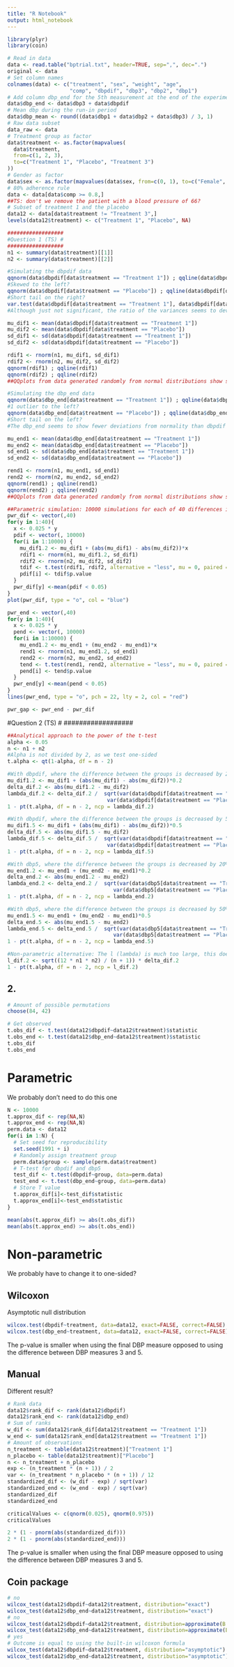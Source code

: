 ---
title: "R Notebook"
output: html_notebook
---



```{r}
library(plyr)
library(coin)

```


```{r}
# Read in data
data <- read.table("bptrial.txt", header=TRUE, sep=",", dec=".")
original <- data
# Set column names
colnames(data) <- c("treatment", "sex", "weight", "age",
                    "comp", "dbpdif", "dbp3", "dbp2", "dbp1")
# Add column dbp_end for the 5th measurement at the end of the experiment
data$dbp_end <- data$dbp3 + data$dbpdif
# Mean dbp during the run-in period
data$dbp_mean <- round((data$dbp1 + data$dbp2 + data$dbp3) / 3, 1)
# Raw data subset
data_raw <- data
# Treatment group as factor
data$treatment <- as.factor(mapvalues(
  data$treatment,
  from=c(1, 2, 3),
  to=c("Treatment 1", "Placebo", "Treatment 3")
))
# Gender as factor
data$sex <- as.factor(mapvalues(data$sex, from=c(0, 1), to=c("Female", "Male")))
# 80% adherence rule
data <- data[data$comp >= 0.8,]
##TS: don't we remove the patient with a blood pressure of 66?
# Subset of treatment 1 and the placebo
data12 <- data[data$treatment != "Treatment 3",]
levels(data12$treatment) <- c("Treatment 1", "Placebo", NA)
```
```{r}
##################
#Question 1 (TS) #
##################
n1 <- summary(data$treatment)[[1]]
n2 <- summary(data$treatment)[[2]]

#Simulating the dbpdif data
qqnorm(data$dbpdif[data$treatment == "Treatment 1"]) ; qqline(data$dbpdif[data$treatment == "Treatment 1"])
#Skewed to the left?
qqnorm(data$dbpdif[data$treatment == "Placebo"]) ; qqline(data$dbpdif[data$treatment == "Placebo"])
#Short tail on the right?
var.test(data$dbpdif[data$treatment == "Treatment 1"], data$dbpdif[data$treatment == "Placebo"])
#Although just not significant, the ratio of the variances seems to deviate from 1. I think it would be safer to assume that the variances are not equal.

mu_dif1 <- mean(data$dbpdif[data$treatment == "Treatment 1"])
mu_dif2 <- mean(data$dbpdif[data$treatment == "Placebo"])
sd_dif1 <- sd(data$dbpdif[data$treatment == "Treatment 1"])
sd_dif2 <- sd(data$dbpdif[data$treatment == "Placebo"])

rdif1 <- rnorm(n1, mu_dif1, sd_dif1)
rdif2 <- rnorm(n2, mu_dif2, sd_dif2)
qqnorm(rdif1) ; qqline(rdif1)
qqnorm(rdif2) ; qqline(rdif2)
##QQplots from data generated randomly from normal distributions show similar deviations as the QQplots of the data

#Simulating the dbp_end data
qqnorm(data$dbp_end[data$treatment == "Treatment 1"]) ; qqline(data$dbp_end[data$treatment == "Treatment 1"])
#1 outlier to the left?
qqnorm(data$dbp_end[data$treatment == "Placebo"]) ; qqline(data$dbp_end[data$treatment == "Placebo"])
#Short tail on the left?
#The dbp_end seems to show fewer deviations from normality than dbpdif

mu_end1 <- mean(data$dbp_end[data$treatment == "Treatment 1"])
mu_end2 <- mean(data$dbp_end[data$treatment == "Placebo"])
sd_end1 <- sd(data$dbp_end[data$treatment == "Treatment 1"])
sd_end2 <- sd(data$dbp_end[data$treatment == "Placebo"])

rend1 <- rnorm(n1, mu_end1, sd_end1)
rend2 <- rnorm(n2, mu_end2, sd_end2)
qqnorm(rend1) ; qqline(rend1)
qqnorm(rend2) ; qqline(rend2)
##QQplots from data generated randomly from normal distributions show similar deviations as the QQplots of the data

##Parametric simulation: 10000 simulations for each of 40 differences in means, both for dbpdif and dbp_end. These are plotted together for comparison
pwr_dif <- vector(,40)
for(y in 1:40){
  x <- 0.025 * y
  pdif <- vector(, 10000)
  for(i in 1:10000) {
    mu_dif1.2 <- mu_dif1 + (abs(mu_dif1) - abs(mu_dif2))*x
    rdif1 <- rnorm(n1, mu_dif1.2, sd_dif1)
    rdif2 <- rnorm(n2, mu_dif2, sd_dif2)
    tdif <- t.test(rdif1, rdif2, alternative = "less", mu = 0, paired = F, var.equal = F)
    pdif[i] <- tdif$p.value
  }
  pwr_dif[y] <-mean(pdif < 0.05)
}
plot(pwr_dif, type = "o", col = "blue")

pwr_end <- vector(,40)
for(y in 1:40){
  x <- 0.025 * y
  pend <- vector(, 10000)
  for(i in 1:10000) {
    mu_end1.2 <- mu_end1 + (mu_end2 - mu_end1)*x
    rend1 <- rnorm(n1, mu_end1.2, sd_end1)
    rend2 <- rnorm(n2, mu_end2, sd_end2)
    tend <- t.test(rend1, rend2, alternative = "less", mu = 0, paired = F, var.equal = F)
    pend[i] <- tend$p.value
  }
  pwr_end[y] <-mean(pend < 0.05)
}
lines(pwr_end, type = "o", pch = 22, lty = 2, col = "red")

pwr_gap <- pwr_end - pwr_dif

```

##################
#Question 2 (TS) #
##################
```{r}
##Analytical approach to the power of the t-test
alpha <- 0.05
n <- n1 + n2
#Alpha is not divided by 2, as we test one-sided
t.alpha <- qt(1-alpha, df = n - 2)

#With dbpdif, where the difference between the groups is decreased by 20%
mu_dif1.2 <- mu_dif1 + (abs(mu_dif1) - abs(mu_dif2))*0.2
delta_dif.2 <- abs(mu_dif1.2 - mu_dif2)
lambda_dif.2 <- delta_dif.2 /  sqrt(var(data$dbpdif[data$treatment == "Treatment 1"])/n1 + 
                                var(data$dbpdif[data$treatment == "Placebo"])/n2)
1 - pt(t.alpha, df = n - 2, ncp = lambda_dif.2)

#With dbpdif, where the difference between the groups is decreased by 50%
mu_dif1.5 <- mu_dif1 + (abs(mu_dif1) - abs(mu_dif2))*0.5
delta_dif.5 <- abs(mu_dif1.5 - mu_dif2)
lambda_dif.5 <- delta_dif.5 /  sqrt(var(data$dbpdif[data$treatment == "Treatment 1"])/n1 + 
                                var(data$dbpdif[data$treatment == "Placebo"])/n2)
1 - pt(t.alpha, df = n - 2, ncp = lambda_dif.5)

#With dbp5, where the difference between the groups is decreased by 20%
mu_end1.2 <- mu_end1 + (mu_end2 - mu_end1)*0.2
delta_end.2 <- abs(mu_end1.2 - mu_end2)
lambda_end.2 <- delta_end.2 /  sqrt(var(data$dbp5[data$treatment == "Treatment 1"])/n1 + 
                                  var(data$dbp5[data$treatment == "Placebo"])/n2)
1 - pt(t.alpha, df = n - 2, ncp = lambda_end.2)

#With dbp5, where the difference between the groups is decreased by 50%
mu_end1.5 <- mu_end1 + (mu_end2 - mu_end1)*0.5
delta_end.5 <- abs(mu_end1.5 - mu_end2)
lambda_end.5 <- delta_end.5 /  sqrt(var(data$dbp5[data$treatment == "Treatment 1"])/n1 + 
                                  var(data$dbp5[data$treatment == "Placebo"])/n2)
1 - pt(t.alpha, df = n - 2, ncp = lambda_end.5)

#Non-parametric alternative: The l (lambda) is much too large, this doesn't work
l_dif.2 <- sqrt((12 * n1 * n2) / (n + 1)) * delta_dif.2
1 - pt(t.alpha, df = n - 2, ncp = l_dif.2)
```

## 2. 

```{r}
# Amount of possible permutations
choose(84, 42)
```

```{r}
# Get observed
t.obs_dif <- t.test(data12$dbpdif~data12$treatment)$statistic
t.obs_end <- t.test(data12$dbp_end~data12$treatment)$statistic
t.obs_dif
t.obs_end
```

# Parametric

We probably don't need to do this one

```{r}
N <- 10000
t.approx_dif <- rep(NA,N)
t.approx_end <- rep(NA,N)
perm.data <- data12
for(i in 1:N) {
  # Set seed for reproducibility
  set.seed(1991 + i)
  # Randomly assign treatment group
  perm.data$group <- sample(perm.data$treatment)
  # T-test for dbpdif and dbp5
  test_dif <- t.test(dbpdif~group, data=perm.data)
  test_end <- t.test(dbp_end~group, data=perm.data)
  # Store T value
  t.approx_dif[i]<-test_dif$statistic
  t.approx_end[i]<-test_end$statistic
}
```

```{r}
mean(abs(t.approx_dif) >= abs(t.obs_dif))
mean(abs(t.approx_end) >= abs(t.obs_end))
```


# Non-parametric

We probably have to change it to one-sided?

## Wilcoxon

Asymptotic null distribution

```{r}
wilcox.test(dbpdif~treatment, data=data12, exact=FALSE, correct=FALSE)
wilcox.test(dbp_end~treatment, data=data12, exact=FALSE, correct=FALSE)
```

The p-value is smaller when using the final DBP measure opposed to using the difference between DBP measures 3 and 5.

## Manual

Different result?

```{r}
# Rank data
data12$rank_dif <- rank(data12$dbpdif)
data12$rank_end <- rank(data12$dbp_end)
# Sum of ranks
w_dif <- sum(data12$rank_dif[data12$treatment == "Treatment 1"])
w_end <- sum(data12$rank_end[data12$treatment == "Treatment 1"])
# Amount of observations
n_treatment <- table(data12$treatment)["Treatment 1"]
n_placebo <- table(data12$treatment)["Placebo"]
n <- n_treatment + n_placebo
exp <- (n_treatment * (n + 1)) / 2
var <- (n_treatment * n_placebo * (n + 1)) / 12
standardized_dif <- (w_dif - exp) / sqrt(var)
standardized_end <- (w_end - exp) / sqrt(var)
standardized_dif
standardized_end
```

```{r}
criticalValues <- c(qnorm(0.025), qnorm(0.975))
criticalValues
```

```{r}
2 * (1 - pnorm(abs(standardized_dif)))
2 * (1 - pnorm(abs(standardized_end)))
```

The p-value is smaller when using the final DBP measure opposed to using the difference between DBP measures 3 and 5.

## Coin package

```{r}
# no
wilcox_test(data12$dbpdif~data12$treatment, distribution="exact")
wilcox_test(data12$dbp_end~data12$treatment, distribution="exact")
# no
wilcox_test(data12$dbpdif~data12$treatment, distribution=approximate(B = 10000000))
wilcox_test(data12$dbp_end~data12$treatment, distribution=approximate(B = 10000000))
# yes
# Outcome is equal to using the built-in wilcoxon formula
wilcox_test(data12$dbpdif~data12$treatment, distribution="asymptotic")
wilcox_test(data12$dbp_end~data12$treatment, distribution="asymptotic")
```

